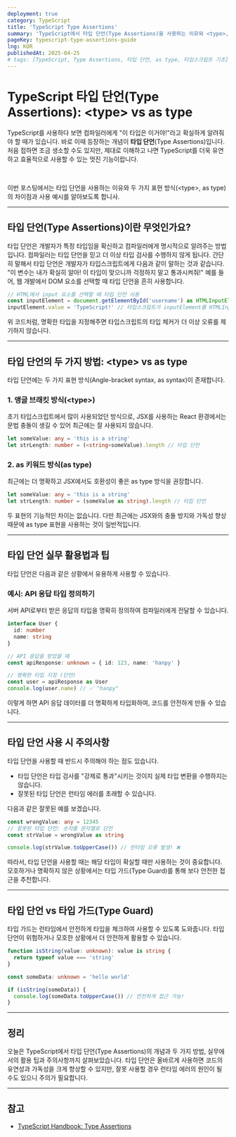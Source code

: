 ```yaml
---
deployment: true
category: TypeScript
title: 'TypeScript Type Assertions'
summary: 'TypeScript에서 타입 단언(Type Assertions)을 사용하는 이유와 <type>, as type의 차이점을 알아봅시다.'
pageKey: typescript-type-assertions-guide
lng: KOR
publishedAt: 2025-04-25
# tags: [TypeScript, Type Assertions, 타입 단언, as type, 타입스크립트 기초]
---
```


# TypeScript 타입 단언(Type Assertions): <codeline>\<type></codeline> vs <codeline>as type</codeline>

TypeScript를 사용하다 보면 컴파일러에게 "이 타입은 이거야!"라고 확실하게 알려줘야 할 때가 있습니다. 바로 이때 등장하는 개념이 **타입 단언**(Type Assertions)입니다. 처음 접하면 조금 생소할 수도 있지만, 제대로 이해하고 나면 TypeScript를 더욱 유연하고 효율적으로 사용할 수 있는 멋진 기능이랍니다.

<br />

이번 포스팅에서는 타입 단언을 사용하는 이유와 두 가지 표현 방식(<codeline>\<type></codeline>, <codeline>as type</codeline>)의 차이점과 사용 예시를 알아보도록 합니사.

---

## 타입 단언(Type Assertions)이란 무엇인가요?

타입 단언은 개발자가 특정 타입임을 확신하고 컴파일러에게 명시적으로 알려주는 방법입니다. 컴파일러는 타입 단언을 믿고 더 이상 타입 검사를 수행하지 않게 됩니다. 간단히 말해서 타입 단언은 개발자가 타입스크립트에게 다음과 같이 말하는 것과 같습니다. <codeline>"이 변수는 내가 확실히 알아! 이 타입이 맞으니까 걱정하지 말고 통과시켜줘!"</codeline> 예를 들어, 웹 개발에서 DOM 요소를 선택할 때 타입 단언을 흔히 사용합니다.

```typescript title="Type Assertions" showLineNumbers
// HTML에서 input 요소를 선택할 때 타입 단언 사용
const inputElement = document.getElementById('username') as HTMLInputElement
inputElement.value = 'TypeScript!' // 타입스크립트가 inputElement를 HTMLInputElement로 이해
```

위 코드처럼, 명확한 타입을 지정해주면 타입스크립트의 타입 체커가 더 이상 오류를 제기하지 않습니다.

---

## 타입 단언의 두 가지 방법: <codeline>\<type></codeline> vs <codeline>as type</codeline>

타입 단언에는 두 가지 표현 방식(Angle-bracket syntax, as syntax)이 존재합니다.

### 1. 앵글 브래킷 방식(<codeline>\<type></codeline>)

초기 타입스크립트에서 많이 사용되었던 방식으로, JSX를 사용하는 React 환경에서는 문법 충돌이 생길 수 있어 최근에는 잘 사용되지 않습니다.

```typescript title="Type Assertions" showLineNumbers
let someValue: any = 'this is a string'
let strLength: number = (<string>someValue).length // 타입 단언
```

### 2. as 키워드 방식(<codeline>as type</codeline>)

최근에는 더 명확하고 JSX에서도 호환성이 좋은 <codeline>as type</codeline> 방식을 권장합니다.

```typescript title="Type Assertions" showLineNumbers
let someValue: any = 'this is a string'
let strLength: number = (someValue as string).length // 타입 단언
```

두 표현의 기능적인 차이는 없습니다. 다만 최근에는 JSX와의 충돌 방지와 가독성 향상 때문에 <codeline>as type</codeline> 표현을 사용하는 것이 일반적입니다.

---

## 타입 단언 실무 활용법과 팁

타입 단언은 다음과 같은 상황에서 유용하게 사용할 수 있습니다.

### 예시: API 응답 타입 정의하기

서버 API로부터 받은 응답의 타입을 명확히 정의하여 컴파일러에게 전달할 수 있습니다.

```typescript title="Type Assertions" showLineNumbers
interface User {
  id: number
  name: string
}

// API 응답을 받았을 때
const apiResponse: unknown = { id: 123, name: 'hanpy' }

// 명확한 타입 지정 (단언)
const user = apiResponse as User
console.log(user.name) // ✅ "hanpy"
```

이렇게 하면 API 응답 데이터를 더 명확하게 타입화하여, 코드를 안전하게 만들 수 있습니다.

---

## 타입 단언 사용 시 주의사항

타입 단언을 사용할 때 반드시 주의해야 하는 점도 있습니다.

- 타입 단언은 타입 검사를 "강제로 통과"시키는 것이지 실제 타입 변환을 수행하지는 않습니다.
- 잘못된 타입 단언은 런타임 에러를 초래할 수 있습니다.

다음과 같은 잘못된 예를 보겠습니다.

```typescript title="Type Assertions" showLineNumbers
const wrongValue: any = 12345
// 잘못된 타입 단언: 숫자를 문자열로 단언
const strValue = wrongValue as string

console.log(strValue.toUpperCase()) // 런타임 오류 발생! ❌
```

따라서, 타입 단언을 사용할 때는 해당 타입이 확실할 때만 사용하는 것이 중요합니다. 모호하거나 명확하지 않은 상황에서는 타입 가드(Type Guard)를 통해 보다 안전한 접근을 추천합니다.

---

## 타입 단언 vs 타입 가드(Type Guard)

타입 가드는 런타임에서 안전하게 타입을 체크하여 사용할 수 있도록 도와줍니다. 타입 단언이 위험하거나 모호한 상황에서 더 안전하게 활용할 수 있습니다.

```typescript
function isString(value: unknown): value is string {
  return typeof value === 'string'
}

const someData: unknown = 'hello world'

if (isString(someData)) {
  console.log(someData.toUpperCase()) // 안전하게 접근 가능!
}
```

---

## 정리

오늘은 TypeScript에서 타입 단언(Type Assertions)의 개념과 두 가지 방법, 실무에서의 활용 팁과 주의사항까지 살펴보았습니다. 타입 단언은 올바르게 사용하면 코드의 유연성과 가독성을 크게 향상할 수 있지만, 잘못 사용할 경우 런타임 에러의 원인이 될 수도 있으니 주의가 필요합니다.

---

## 참고

- [TypeScript Handbook: Type Assertions](https://www.typescriptlang.org/docs/handbook/2/everyday-types.html#type-assertions)
